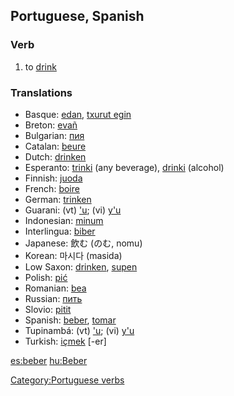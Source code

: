 ==Portuguese, Spanish==
===Verb===
# to [[drink]]

===Translations===

* Basque: [[edan]], [[txurut egin]]
* Breton: [[evañ]]
* Bulgarian: [[пия]]
* Catalan: [[beure]]
* Dutch: [[drinken]]
* Esperanto: [[trinki]] (any beverage), [[drinki]] (alcohol)
* Finnish: [[juoda]]
* French: [[boire]]
* German: [[trinken]]
* Guarani: (vt) [['u]]; (vi) [[y'u]]
* Indonesian: [[minum]]
* Interlingua: [[biber]]
* Japanese: 飲む (のむ, nomu)
* Korean: 마시다 (masida)
* Low Saxon: [[drinken]], [[supen]]
* Polish: [[pić]]
* Romanian: [[bea]]
* Russian: [[пить]]
* Slovio: [[pitit]]
* Spanish: [[beber]], [[tomar]]
* Tupinambá: (vt) [['u]]; (vi) [[y'u]]
* Turkish: [[içmek]] [-er]

[[Category:Portuguese verbs]]

[[es:beber]]
[[hu:Beber]]